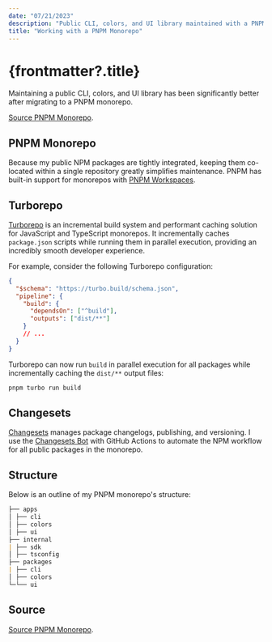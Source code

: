 ```yaml
---
date: "07/21/2023"
description: "Public CLI, colors, and UI library maintained with a PNPM monorepo."
title: "Working with a PNPM Monorepo"
---
```


# {frontmatter?.title}

Maintaining a public CLI, colors, and UI library has been significantly better after migrating to a PNPM monorepo.

[Source PNPM Monorepo](https://github.com/durksteedjr/packages).

## PNPM Monorepo

Because my public NPM packages are tightly integrated, keeping them co-located within a single repository greatly simplifies maintenance. PNPM has built-in support for monorepos with [PNPM Workspaces](https://pnpm.io/workspaces).

## Turborepo

[Turborepo](https://turbo.build) is an incremental build system and performant caching solution for JavaScript and TypeScript monorepos. It incrementally caches `package.json` scripts while running them in parallel execution, providing an incredibly smooth developer experience.

For example, consider the following Turborepo configuration:

```json
{
  "$schema": "https://turbo.build/schema.json",
  "pipeline": {
    "build": {
      "dependsOn": ["^build"],
      "outputs": ["dist/**"]
    }
    // ...
  }
}
```

Turborepo can now run `build` in parallel execution for all packages while incrementally caching the `dist/**` output files:

```sh
pnpm turbo run build
```

## Changesets

[Changesets](https://github.com/changesets/changesets) manages package changelogs, publishing, and versioning. I use the [Changesets Bot](https://github.com/apps/changeset-bot) with GitHub Actions to automate the NPM workflow for all public packages in the monorepo.

## Structure

Below is an outline of my PNPM monorepo's structure:

```md
├── apps
│ ├── cli
│ ├── colors
│ ├── ui
├── internal
| ├── sdk
│ ├── tsconfig
├── packages
| ├── cli
│ ├── colors
└─└── ui
```

## Source

[Source PNPM Monorepo](https://github.com/durksteedjr/packages).
